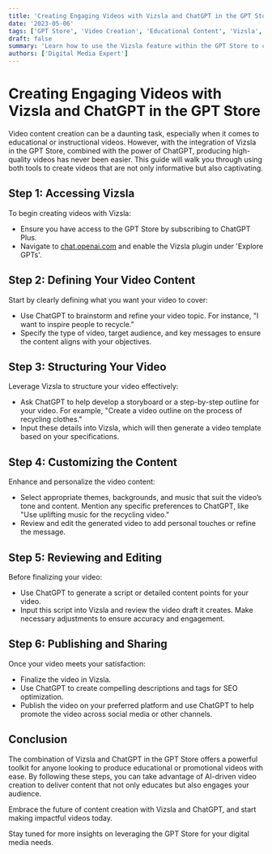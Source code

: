 ```yaml
---
title: 'Creating Engaging Videos with Vizsla and ChatGPT in the GPT Store'
date: '2023-05-06'
tags: ['GPT Store', 'Video Creation', 'Educational Content', 'Vizsla', 'ChatGPT']
draft: false
summary: 'Learn how to use the Vizsla feature within the GPT Store to create educational and engaging videos efficiently. This guide provides step-by-step instructions on how to maximize the potential of Vizsla in conjunction with ChatGPT for effective video production.'
authors: ['Digital Media Expert']
---
```


# Creating Engaging Videos with Vizsla and ChatGPT in the GPT Store

Video content creation can be a daunting task, especially when it comes to educational or instructional videos. However, with the integration of Vizsla in the GPT Store, combined with the power of ChatGPT, producing high-quality videos has never been easier. This guide will walk you through using both tools to create videos that are not only informative but also captivating.

## Step 1: Accessing Vizsla

To begin creating videos with Vizsla:
- Ensure you have access to the GPT Store by subscribing to ChatGPT Plus.
- Navigate to [chat.openai.com](https://chat.openai.com) and enable the Vizsla plugin under 'Explore GPTs'.

## Step 2: Defining Your Video Content

Start by clearly defining what you want your video to cover:
- Use ChatGPT to brainstorm and refine your video topic. For instance, "I want to inspire people to recycle."
- Specify the type of video, target audience, and key messages to ensure the content aligns with your objectives.

## Step 3: Structuring Your Video

Leverage Vizsla to structure your video effectively:
- Ask ChatGPT to help develop a storyboard or a step-by-step outline for your video. For example, "Create a video outline on the process of recycling clothes."
- Input these details into Vizsla, which will then generate a video template based on your specifications.

## Step 4: Customizing the Content

Enhance and personalize the video content:
- Select appropriate themes, backgrounds, and music that suit the video’s tone and content. Mention any specific preferences to ChatGPT, like "Use uplifting music for the recycling video."
- Review and edit the generated video to add personal touches or refine the message.

## Step 5: Reviewing and Editing

Before finalizing your video:
- Use ChatGPT to generate a script or detailed content points for your video.
- Input this script into Vizsla and review the video draft it creates. Make necessary adjustments to ensure accuracy and engagement.

## Step 6: Publishing and Sharing

Once your video meets your satisfaction:
- Finalize the video in Vizsla.
- Use ChatGPT to create compelling descriptions and tags for SEO optimization.
- Publish the video on your preferred platform and use ChatGPT to help promote the video across social media or other channels.

## Conclusion

The combination of Vizsla and ChatGPT in the GPT Store offers a powerful toolkit for anyone looking to produce educational or promotional videos with ease. By following these steps, you can take advantage of AI-driven video creation to deliver content that not only educates but also engages your audience.

Embrace the future of content creation with Vizsla and ChatGPT, and start making impactful videos today.

Stay tuned for more insights on leveraging the GPT Store for your digital media needs.
